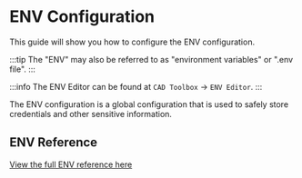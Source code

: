 # ENV Configuration

This guide will show you how to configure the ENV configuration.

:::tip
The "ENV" may also be referred to as "environment variables" or ".env file".
:::

:::info
The ENV Editor can be found at `CAD Toolbox` -> `ENV Editor`.
:::

The ENV configuration is a global configuration that is used to safely store credentials and other sensitive information.

## ENV Reference

[View the full ENV reference here](/docs/guides/env/reference)
